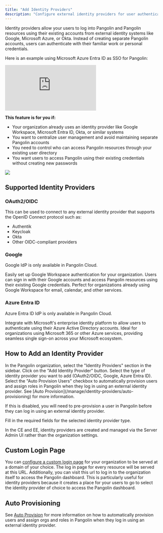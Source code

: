 ```yaml
---
title: "Add Identity Providers"
description: "Configure external identity providers for user authentication to resources and the organization"
---
```


Identity providers allow your users to log into Pangolin and Pangolin resources using their existing accounts from external identity systems like Google, Microsoft Azure, or Okta. Instead of creating separate Pangolin accounts, users can authenticate with their familiar work or personal credentials.

Here is an example using Microsoft Azure Entra ID as SSO for Pangolin:

<iframe
  className="w-full aspect-video rounded-xl mb-10"
  src="https://www.youtube.com/embed/41OWI8uHPZg?si=VYGGAerzsIDe6wUx"
  title="YouTube video player"
  frameBorder="0"
  allow="accelerometer; autoplay; clipboard-write; encrypted-media; gyroscope; picture-in-picture"
  allowFullScreen
></iframe>

**This feature is for you if:**
- Your organization already uses an identity provider like Google Workspace, Microsoft Entra ID, Okta, or similar systems
- You want to centralize user management and avoid maintaining separate Pangolin accounts
- You need to control who can access Pangolin resources through your existing user directory
- You want users to access Pangolin using their existing credentials without creating new passwords

<Frame>
  <img src="/images/create-idp.png" />
</Frame>

## Supported Identity Providers

### OAuth2/OIDC

This can be used to connect to any external identity provider that supports the OpenID Connect protocol such as:

- Authentik
- Keycloak
- Okta
- Other OIDC-compliant providers

### Google

<Note>
Google IdP is only available in Pangolin Cloud.
</Note>

Easily set up Google Workspace authentication for your organization. Users can sign in with their Google accounts and access Pangolin resources using their existing Google credentials. Perfect for organizations already using Google Workspace for email, calendar, and other services.

### Azure Entra ID

<Note>
Azure Entra ID IdP is only available in Pangolin Cloud.
</Note>

Integrate with Microsoft's enterprise identity platform to allow users to authenticate using their Azure Active Directory accounts. Ideal for organizations using Microsoft 365 or other Azure services, providing seamless single sign-on across your Microsoft ecosystem.

## How to Add an Identity Provider

<Steps>
<Step title="Navigate to Identity Providers">
  In the Pangolin organization, select the "Identity Providers" section in the sidebar.
</Step>

<Step title="Add New Provider">
  Click on the "Add Identity Provider" button.
</Step>

<Step title="Select Type">
  Select the type of identity provider you want to add (OAuth2/OIDC, Google, Azure Entra ID).
</Step>

<Step title="Set up Auto Provisioning (Optional)">
  Select the "Auto Provision Users" checkbox to automatically provision users and assign roles in Pangolin when they log in using an external identity provider. See [Auto Provision](/manage/identity-providers/auto-provisioning) for more information.
  
  If this is disabled, you will need to pre-provision a user in Pangolin before they can log in using an external identity provider.
</Step>

<Step title="Configure Settings">
  Fill in the required fields for the selected identity provider type.
</Step>
</Steps>

In the CE and EE, identity providers are created and managed via the Server Admin UI rather than the organization settings.

## Custom Login Page

You can [configure a custom login page](/manage/access-control/login-page) for your organization to be served at a domain of your choice. The log in page for every resource will be served at this URL. Additionally, you can visit this url to log in to the organization itself to access the Pangolin dashboard. This is particularly useful for identity providers because it creates a place for your users to go to select the identity provider of choice to access the Pangolin dashboard.

## Auto Provisioning

See [Auto Provision](/manage/identity-providers/auto-provisioning) for more information on how to automatically provision users and assign orgs and roles in Pangolin when they log in using an external identity provider.
